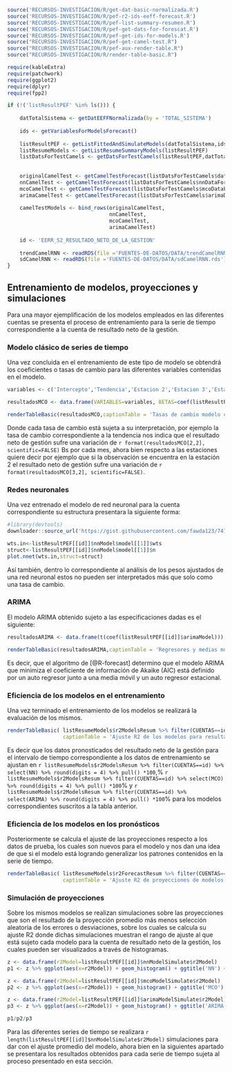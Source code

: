 
```r
source('RECURSOS-INVESTIGACION/R/get-dat-basic-normalizada.R')
source('RECURSOS-INVESTIGACION/R/pef-r2-ids-eeff-forecast.R')
source('RECURSOS-INVESTIGACION/R/pef-list-summary-resumen.R')
source('RECURSOS-INVESTIGACION/R/pef-get-dats-for-forescat.R')
source('RECURSOS-INVESTIGACION/R/pef-get-ids-for-models.R')
source("RECURSOS-INVESTIGACION/R/pef-get-camel-test.R")
source("RECURSOS-INVESTIGACION/R/pef-aux-render-table.R")
source("RECURSOS-INVESTIGACION/R/render-table-basic.R")

require(kableExtra)
require(patchwork)
require(ggplot2)
require(dplyr)
require(fpp2)

if (!('listResultPEF' %in% ls())) {
    
    datTotalSistema <- getDatEEFFNormalizada(by = 'TOTAL_SISTEMA')
    
    ids <- getVariablesForModelsForecast()
    
    listResultPEF <- getListFittedAndSimulateModels(datTotalSistema,ids)
    listResumeModels <- getListResumeSummaryModels(listResultPEF)
    listDatsForTestCamels <- getDatsForTestCamels(listResultPEF,datTotalSistema,12,TRUE)
    
    
    originalCamelTest <- getCamelTestForecast(listDatsForTestCamels$datCuentas)
    nnCamelTest <- getCamelTestForecast(listDatsForTestCamels$nnDataForecastCuentas)
    mcoCamelTest <- getCamelTestForecast(listDatsForTestCamels$mcoDataForecastCuentas)
    arimaCamelTest <- getCamelTestForecast(listDatsForTestCamels$arimaDataForecastCuentas)
    
    camelTestModels <- bind_rows(originalCamelTest,
                                 nnCamelTest,
                                 mcoCamelTest,
                                 arimaCamelTest)
    
    id <- 'EERR_S2_RESULTADO_NETO_DE_LA_GESTION'
    
    trendCamelRNN <- readRDS(file ='FUENTES-DE-DATOS/DATA/trendCamelRNN.rds')
    sdCamelRNN <- readRDS(file ='FUENTES-DE-DATOS/DATA/sdCamelRNN.rds')
}

```

## Entrenamiento de modelos, proyecciones y simulaciones

Para una mayor ejemplificación de los modelos empleados en las diferentes cuentas se presenta el proceso de entrenamiento para la serie de tiempo correspondiente a la cuenta de resultado neto de la gestión.

### Modelo clásico de series de tiempo 

Una vez concluida en el entrenamiento de este tipo de modelo se obtendrá los coeficientes o tasas de cambio para las diferentes variables contenidas en el modelo.

```r
variables <- c('Intercepto','Tendencia','Estacion 2','Estacion 3','Estacion 4','Estacion 5','Estacion 6','Estacion 7','Estacion 8','Estacion 9','Estacion 10','Estacion 11','Estacion 12')

resultadosMCO <- data.frame(VARIABLES=variables, BETAS=coef(listResultPEF[[id]]$mcoModel), row.names = NULL)

```

\vspace*{15pt}
```r
renderTableBasic(resultadosMCO,captionTable = 'Tasas de cambio modelo clasico')
```

Donde cada tasa de cambio está sujeta a su interpretación, por ejemplo la tasa de cambio correspondiente a la tendencia nos indica que el resultado neto de gestión sufre una variación de `r format(resultadosMCO[2,2], scientific=FALSE)` Bs por cada mes, ahora bien respecto a las estaciones quiere decir por ejemplo que si la observación se encuentra en la estación 2 el resultado neto de gestión sufre una variación de `r format(resultadosMCO[3,2], scientific=FALSE)`.

### Redes neuronales

Una vez entrenado el modelo de red neuronal para la cuenta correspondiente su estructura presentara la siguiente forma:

```r
#library(devtools)
downloader::source_url('https://gist.githubusercontent.com/fawda123/7471137/raw/466c1474d0a505ff044412703516c34f1a4684a5/nnet_plot_update.r',prompt = F)

wts.in<-listResultPEF[[id]]$nnModel$model[[1]]$wts
struct<-listResultPEF[[id]]$nnModel$model[[1]]$n
plot.nnet(wts.in,struct=struct)
```

Así también, dentro lo correspondiente al análisis de los pesos ajustados de una red neuronal estos no pueden ser interpretados más que solo como una tasa de cambio.

\newpage
### ARIMA

El modelo ARIMA obtenido sujeto a las especificaciones dadas es el siguiente:

```r
resultadosARIMA <- data.frame(t(coef(listResultPEF[[id]]$arimaModel)))
```

\vspace*{15pt}
```r
renderTableBasic(resultadosARIMA,captionTable = 'Regresores y medias moviles del modeo ARIMA')
```

Es decir, que el algoritmo de [@R-forecast] determino que el modelo ARIMA que minimiza el coeficiente de información de Akaike (AIC) está definido por un auto regresor junto a una media móvil y un auto regresor estacional.

### Eficiencia de los modelos en el entrenamiento

Una vez terminado el entrenamiento de los modelos se realizará la evaluación de los mismos.

\vspace*{15pt}
```r
renderTableBasic( listResumeModels$r2ModelsResum %>% filter(CUENTAS==id) %>% transformTableAuxPef, 
                  captionTable = 'Ajuste R2 de los modelos para resultado neto de la gestion')
```

Es decir que los datos pronosticados del resultado neto de la gestión para el intervalo de tiempo correspondiente a los datos de entrenamiento se ajustan en `r listResumeModels$r2ModelsResum %>% filter(CUENTAS==id) %>% select(NN) %>% round(digits = 4) %>% pull() *100`,% `r listResumeModels$r2ModelsResum %>% filter(CUENTAS==id) %>% select(MCO) %>% round(digits = 4) %>% pull() *100`% y `r listResumeModels$r2ModelsResum %>% filter(CUENTAS==id) %>% select(ARIMA) %>% round(digits = 4) %>% pull() *100`% para los modelos correspondientes suscritos a la tabla anterior.

### Eficiencia de los modelos en los pronósticos

Posteriormente se calcula el ajuste de las proyecciones respecto a los datos de prueba, los cuales son nuevos para el modelo y nos dan una idea de que si el modelo está logrando generalizar los patrones contenidos en la serie de tiempo.

\vspace*{15pt}
```r
renderTableBasic( listResumeModels$r2ForecastResum %>% filter(CUENTAS==id) %>% transformTableAuxPef,
                  captionTable = 'Ajuste R2 de proyecciones de modelos para resultado neto de la gestion')
```

### Simulación de proyecciones

Sobre los mismos modelos se realizan simulaciones sobre las proyecciones que son el resultado de la proyección promedio más menos selección aleatoria de los errores o desviaciones, sobre los cuales se calcula su ajuste R2 donde dichas simulaciones muestran el rango de ajuste al que está sujeto cada modelo para la cuenta de resultado neto de la gestión, los cuales pueden ser visualizados a través de histogramas.

```r
z <- data.frame(r2Model=listResultPEF[[id]]$nnModelSimulate$r2Model)
p1 <- z %>% ggplot(aes(x=r2Model)) + geom_histogram() + ggtitle('NN') + xlab('') + ylab('')

z <- data.frame(r2Model=listResultPEF[[id]]$mcoModelSimulate$r2Model)
p2 <- z %>% ggplot(aes(x=r2Model)) + geom_histogram() + ggtitle('MCO') + xlab('') + ylab('')

z <- data.frame(r2Model=listResultPEF[[id]]$arimaModelSimulate$r2Model)
p3 <- z %>% ggplot(aes(x=r2Model)) + geom_histogram() + ggtitle('ARIMA') + xlab('R2') + ylab('')

p1/p2/p3
```

\newpage
Para las diferentes series de tiempo se realizara `r length(listResultPEF[[id]]$nnModelSimulate$r2Model)` simulaciones para dar con el ajuste promedio del modelo, ahora bien en la siguientes apartado se presentara los resultados obtenidos para cada serie de tiempo sujeta al proceso presentado en esta sección.



